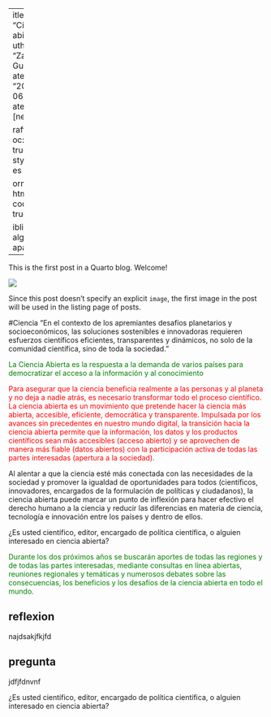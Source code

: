  ---
title: "Ciencia abierta"
author: "Zaraida Guarneros"
date: "2024-06-30"
categories: [news]

draft: false
toc: true
lot: true
css: styles
lang: es

format:
  html:
    code-fold: true
  
  
bibliography: algo.bib
csl: apa.csl
---

This is the first post in a Quarto blog. Welcome!

![](thumbnail.jpg)

Since this post doesn't specify an explicit `image`, the first image in the post will be used in the listing page of posts.

::: callout-note
#Ciencia "En el contexto de los apremiantes desafíos planetarios y socioeconómicos, las soluciones sostenibles e innovadoras requieren esfuerzos científicos eficientes, transparentes y dinámicos, no solo de la comunidad científica, sino de toda la sociedad."
:::

::: {style="text-align: rigth; color:green;"}
La Ciencia Abierta es la respuesta a la demanda de varios países para democratizar el acceso a la información y al conocimiento
:::

::: callout-warning
::: {style="text-align: rigth; color:red;"}
Para asegurar que la ciencia beneficia realmente a las personas y al planeta y no deja a nadie atrás, es necesario transformar todo el proceso científico. La ciencia abierta es un movimiento que pretende hacer la ciencia más abierta, accesible, eficiente, democrática y transparente. Impulsada por los avances sin precedentes en nuestro mundo digital, la transición hacia la ciencia abierta permite que la información, los datos y los productos científicos sean más accesibles (acceso abierto) y se aprovechen de manera más fiable (datos abiertos) con la participación activa de todas las partes interesadas (apertura a la sociedad).
:::
:::

::: callout-important
Al alentar a que la ciencia esté más conectada con las necesidades de la sociedad y promover la igualdad de oportunidades para todos (científicos, innovadores, encargados de la formulación de políticas y ciudadanos), la ciencia abierta puede marcar un punto de inflexión para hacer efectivo el derecho humano a la ciencia y reducir las diferencias en materia de ciencia, tecnología e innovación entre los países y dentro de ellos.
:::

::: callout-tip
¿Es usted científico, editor, encargado de política científica, o alguien interesado en ciencia abierta?
:::

::: callout-caution
::: {style="text-align: rigth; color:green;"}
Durante los dos próximos años se buscarán aportes de todas las regiones y de todas las partes interesadas, mediante consultas en línea abiertas, reuniones regionales y temáticas y numerosos debates sobre las consecuencias, los beneficios y los desafíos de la ciencia abierta en todo el mundo.
:::
:::

::: panel-tabset
## reflexion

najdsakjfkjfd

## pregunta

jdfjfdnvnf
:::

::: {#def-definir}
¿Es usted científico, editor, encargado de política científica, o alguien interesado en ciencia abierta?
:::
